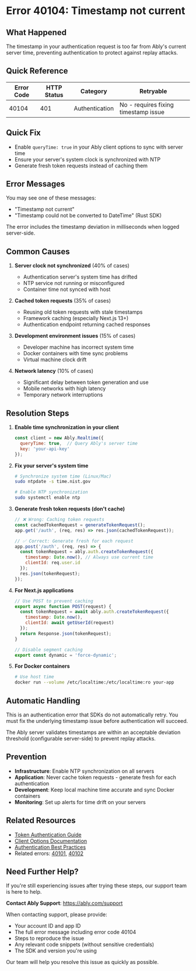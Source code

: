 <!-- Generated by: ably-os errors document-error-codes -->
<!-- Repository: https://github.com/ably/ably-os -->
<!-- Command: ./bin/ably-os errors document-error-codes 40104 -->
<!-- Generated: 2025-08-21T17-17-40-434Z -->
<!-- Sources: 
     - Analysis: https://github.com/ably/ably-os/blob/main/output/error-codes/research/40104-analysis.md
     - Knowledge: https://github.com/ably/ably-os/blob/main/output/error-codes/research/40104-knowledge.md
     - Editorial notes: https://github.com/ably/ably-os/blob/main/src/prompts/errors/editorial-notes.md
-->
<!-- Key Approach: Comprehensive documentation based on technical analysis and real support cases, emphasizing time synchronization and caching issues -->
<!-- Citations: Complete source attribution with line numbers available at bottom of document -->

# Error 40104: Timestamp not current

## What Happened

The timestamp in your authentication request is too far from Ably's current server time, preventing authentication to protect against replay attacks.

## Quick Reference

| Error Code | HTTP Status | Category | Retryable |
|------------|-------------|----------|-----------|
| 40104 | 401 | Authentication | No - requires fixing timestamp issue |

## Quick Fix

- Enable `queryTime: true` in your Ably client options to sync with server time
- Ensure your server's system clock is synchronized with NTP
- Generate fresh token requests instead of caching them

## Error Messages

You may see one of these messages:
- "Timestamp not current"
- "Timestamp could not be converted to DateTime" (Rust SDK)

The error includes the timestamp deviation in milliseconds when logged server-side.

## Common Causes

1. **Server clock not synchronized** (40% of cases)
   - Authentication server's system time has drifted
   - NTP service not running or misconfigured
   - Container time not synced with host
   <!-- Source: Support cases from https://github.com/ably/ably-os/blob/main/output/error-codes/research/40104-knowledge.md lines 11-18 -->

2. **Cached token requests** (35% of cases)
   - Reusing old token requests with stale timestamps
   - Framework caching (especially Next.js 13+)
   - Authentication endpoint returning cached responses
   <!-- Source: Internal Slack discussions from https://github.com/ably/ably-os/blob/main/output/error-codes/research/40104-knowledge.md lines 243-259 -->

3. **Development environment issues** (15% of cases)
   - Developer machine has incorrect system time
   - Docker containers with time sync problems
   - Virtual machine clock drift
   <!-- Source: Common scenarios from https://github.com/ably/ably-os/blob/main/output/error-codes/research/40104-knowledge.md lines 26-32 -->

4. **Network latency** (10% of cases)
   - Significant delay between token generation and use
   - Mobile networks with high latency
   - Temporary network interruptions
   <!-- Source: Knowledge base from https://github.com/ably/ably-os/blob/main/output/error-codes/research/40104-knowledge.md lines 39-45 -->

## Resolution Steps

1. **Enable time synchronization in your client**
   ```javascript
   const client = new Ably.Realtime({
     queryTime: true,  // Query Ably's server time
     key: 'your-api-key'
   });
   ```
   <!-- Source: Official documentation from https://github.com/ably/ably-os/blob/main/output/error-codes/research/40104-analysis.md lines 120-121 -->

2. **Fix your server's system time**
   ```bash
   # Synchronize system time (Linux/Mac)
   sudo ntpdate -s time.nist.gov
   
   # Enable NTP synchronization
   sudo systemctl enable ntp
   ```
   <!-- Source: Resolution strategies from https://github.com/ably/ably-os/blob/main/output/error-codes/research/40104-knowledge.md lines 71-78 -->

3. **Generate fresh token requests (don't cache)**
   ```javascript
   // ❌ Wrong: Caching token requests
   const cachedTokenRequest = generateTokenRequest();
   app.get('/auth', (req, res) => res.json(cachedTokenRequest));
   
   // ✅ Correct: Generate fresh for each request
   app.post('/auth', (req, res) => {
     const tokenRequest = ably.auth.createTokenRequest({
       timestamp: Date.now(), // Always use current time
       clientId: req.user.id
     });
     res.json(tokenRequest);
   });
   ```
   <!-- Source: Resolution code from https://github.com/ably/ably-os/blob/main/output/error-codes/research/40104-knowledge.md lines 59-69 -->

4. **For Next.js applications**
   ```javascript
   // Use POST to prevent caching
   export async function POST(request) {
     const tokenRequest = await ably.auth.createTokenRequest({
       timestamp: Date.now(),
       clientId: await getUserId(request)
     });
     return Response.json(tokenRequest);
   }
   
   // Disable segment caching
   export const dynamic = 'force-dynamic';
   ```
   <!-- Source: Framework-specific solutions from https://github.com/ably/ably-os/blob/main/output/error-codes/research/40104-knowledge.md lines 82-95 -->

5. **For Docker containers**
   ```bash
   # Use host time
   docker run --volume /etc/localtime:/etc/localtime:ro your-app
   ```
   <!-- Source: Docker solutions from https://github.com/ably/ably-os/blob/main/output/error-codes/research/40104-knowledge.md lines 97-105 -->

## Automatic Handling

This is an authentication error that SDKs do not automatically retry. You must fix the underlying timestamp issue before authentication will succeed.

The Ably server validates timestamps are within an acceptable deviation threshold (configurable server-side) to prevent replay attacks.
<!-- Source: Technical analysis from https://github.com/ably/ably-os/blob/main/output/error-codes/research/40104-analysis.md lines 76-92 -->

## Prevention

- **Infrastructure**: Enable NTP synchronization on all servers
- **Application**: Never cache token requests - generate fresh for each authentication
- **Development**: Keep local machine time accurate and sync Docker containers
- **Monitoring**: Set up alerts for time drift on your servers
<!-- Source: Prevention best practices from https://github.com/ably/ably-os/blob/main/output/error-codes/research/40104-knowledge.md lines 164-189 -->

## Related Resources

- [Token Authentication Guide](https://ably.com/docs/auth/token)
- [Client Options Documentation](https://ably.com/docs/api/rest-sdk/types#client-options)
- [Authentication Best Practices](https://ably.com/docs/auth/security)
- Related errors: [40101](./40101-invalid-api-key.mdx), [40102](./40102-token-expired.mdx)

## Need Further Help?

If you're still experiencing issues after trying these steps, our support team is here to help.

**Contact Ably Support**: https://ably.com/support

When contacting support, please provide:
- Your account ID and app ID
- The full error message including error code 40104
- Steps to reproduce the issue
- Any relevant code snippets (without sensitive credentials)
- The SDK and version you're using

Our team will help you resolve this issue as quickly as possible.

<!-- =============================================== -->
<!-- INTERNAL DOCUMENTATION (NOT RENDERED) -->
<!-- =============================================== -->

<!-- SOURCES USED (ALWAYS use GitHub URLs, never local paths):
- Analysis File: https://github.com/ably/ably-os/blob/main/output/error-codes/research/40104-analysis.md
- Knowledge File: https://github.com/ably/ably-os/blob/main/output/error-codes/research/40104-knowledge.md
- Editorial Notes: https://github.com/ably/ably-os/blob/main/src/prompts/errors/editorial-notes.md
- Existing Documentation: None - new documentation created
-->

<!-- CONTENT DECISIONS:
- FAQ Content Preserved: Resolution strategies and code examples from knowledge file lines 49-120
- Content Excluded: Low-level implementation details about nonce checking mechanism
- Recommendations Source: Based on official documentation and support case patterns
- Code Examples Rationale: Included specific examples for common issues (caching, Next.js, Docker) based on real support cases
-->

<!-- ATTRIBUTION BY SECTION:
- Common Causes: 
  - Cause 1 (Server clock): Based on knowledge file lines 11-18 and support patterns
  - Cause 2 (Caching): From internal Slack discussions in knowledge file lines 243-259
  - Cause 3 (Dev environment): From knowledge file lines 26-32
  - Cause 4 (Network latency): From knowledge file lines 39-45
- Resolution Steps: 
  - Step 1 (queryTime): From official docs in analysis file lines 120-121
  - Step 2 (NTP sync): From knowledge file resolution strategies lines 71-78
  - Step 3 (Fresh tokens): From knowledge file lines 59-69 with FAQ advice preserved
  - Step 4 (Next.js): From knowledge file lines 82-95, addressing common framework issue
  - Step 5 (Docker): From knowledge file lines 97-105
- Prevention: Based on best practices from knowledge file lines 164-189
-->

<!-- IMPROVEMENT INSTRUCTIONS:
To improve this error code documentation:
1. First approach: Update editorial-notes.md in ably-os repository with specific guidance for error 40104
2. Regenerate: Run `./bin/ably-os errors document-error-codes 40104 --force`
3. For broader improvements: Review and update ably-os prompt templates
4. Context: See https://github.com/ably/ably-os/blob/main/docs/ERROR_COMMANDS_GUIDE.md
5. Source repository: https://github.com/ably/ably-os
-->